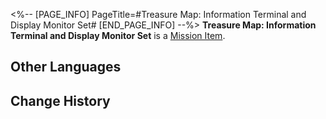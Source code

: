 <%-- [PAGE_INFO]
PageTitle=#Treasure Map: Information Terminal and Display Monitor Set#
[END_PAGE_INFO] --%>
{{Item Infobox
|id          = 140218
|image       = Item Treasure Map- Information Terminal and Display Monitor Set.png
|type        = Mission Item
|invCategory = Missions
|rarity      = 3
|effect      = 
|description = A treasure map revealing the location of the exhibit "Information Terminal and Display Monitor Set."
}}
'''Treasure Map: Information Terminal and Display Monitor Set''' is a [[Mission Item]].

==Other Languages==
{{Other Languages
|en   = Treasure Map: Information Terminal and Display Monitor Set
|zhs  = 藏宝图：信息终端及显示屏套组
|zht  = 藏寶圖：資訊終端機及顯示器套組
|ja   = 宝の地図：情報端末とモニターのセット
|ko   = 보물 지도: 정보 단말 장치 및 스크린 세트
|es   = Mapa del tesoro: Conjunto de terminal de información y pantalla de visualización
|fr   = Carte au trésor : Terminal informatique et écran d'affichage
|ru   = Карта сокровищ для информационного терминала с дисплеем
|th   = แผนที่สมบัติ: ชุดเทอร์มินัลข้อมูลและหน้าจอมอนิเตอร์
|vi   = Bản Đồ Kho Báu: Bộ Thiết Bị Và Màn Hình
|de   = Schatzkarte: Infoterminal und Anzeigegerät
|id   = Peta Harta Karun: Set Terminal Informasi dan Layar Monitor
|pt   = Mapa do Tesouro: Terminal de Informação e Conjunto de Monitores de Exibição
}}

==Change History==
{{Change History|2.0}}